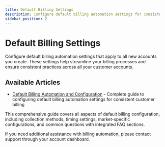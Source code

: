 ```yaml
---
title: Default Billing Settings
description: Configure default billing automation settings for consistent customer billing across all new accounts
sidebar_position: 2
---
```


# Default Billing Settings

Configure default billing automation settings that apply to all new accounts you create. These settings help streamline your billing processes and ensure consistent practices across all your customer accounts.

## Available Articles

- [Default Billing Automation and Configuration](./billing-automation-guide.md) - Complete guide to configuring default billing automation settings for consistent customer billing

This comprehensive guide covers all aspects of default billing configuration, including collection methods, timing settings, market-specific configurations, and common questions with integrated FAQ sections.

If you need additional assistance with billing automation, please contact support through your account dashboard.